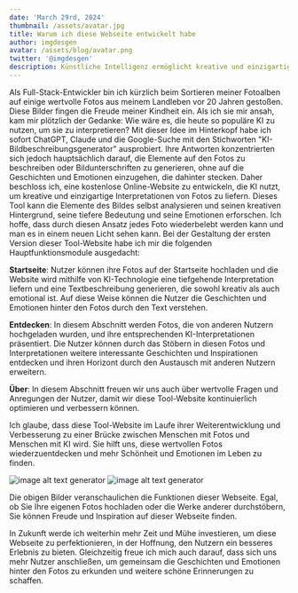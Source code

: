```yaml
---
date: 'March 29rd, 2024'
thumbnail: /assets/avatar.jpg
title: Warum ich diese Webseite entwickelt habe
author: imgdesgen
avatar: /assets/blog/avatar.png
twitter: '@imgdesgen'
description: Künstliche Intelligenz ermöglicht kreative und einzigartige Interpretationen von Fotos, taucht ein in die Geschichten und Emotionen dahinter und haucht jedem Bild neues Leben ein.
---
```


Als Full-Stack-Entwickler bin ich kürzlich beim Sortieren meiner Fotoalben auf einige wertvolle Fotos aus meinem Landleben vor 20 Jahren gestoßen. Diese Bilder fingen die Freude meiner Kindheit ein. Als ich sie mir ansah, kam mir plötzlich der Gedanke: Wie wäre es, die heute so populäre KI zu nutzen, um sie zu interpretieren?
Mit dieser Idee im Hinterkopf habe ich sofort ChatGPT, Claude und die Google-Suche mit den Stichworten "KI-Bildbeschreibungsgenerator" ausprobiert. Ihre Antworten konzentrierten sich jedoch hauptsächlich darauf, die Elemente auf den Fotos zu beschreiben oder Bildunterschriften zu generieren, ohne auf die Geschichten und Emotionen einzugehen, die dahinter stecken.
Daher beschloss ich, eine kostenlose Online-Website zu entwickeln, die KI nutzt, um kreative und einzigartige Interpretationen von Fotos zu liefern. Dieses Tool kann die Elemente des Bildes selbst analysieren und seinen kreativen Hintergrund, seine tiefere Bedeutung und seine Emotionen erforschen. Ich hoffe, dass durch diesen Ansatz jedes Foto wiederbelebt werden kann und man es in einem neuen Licht sehen kann.
Bei der Gestaltung der ersten Version dieser Tool-Website habe ich mir die folgenden Hauptfunktionsmodule ausgedacht:

**Startseite**: Nutzer können ihre Fotos auf der Startseite hochladen und die Website wird mithilfe von KI-Technologie eine tiefgehende Interpretation liefern und eine Textbeschreibung generieren, die sowohl kreativ als auch emotional ist. Auf diese Weise können die Nutzer die Geschichten und Emotionen hinter den Fotos durch den Text verstehen.

**Entdecken**: In diesem Abschnitt werden Fotos, die von anderen Nutzern hochgeladen wurden, und ihre entsprechenden KI-Interpretationen präsentiert. Die Nutzer können durch das Stöbern in diesen Fotos und Interpretationen weitere interessante Geschichten und Inspirationen entdecken und ihren Horizont durch den Austausch mit anderen Nutzern erweitern.

**Über**: In diesem Abschnitt freuen wir uns auch über wertvolle Fragen und Anregungen der Nutzer, damit wir diese Tool-Website kontinuierlich optimieren und verbessern können.

Ich glaube, dass diese Tool-Website im Laufe ihrer Weiterentwicklung und Verbesserung zu einer Brücke zwischen Menschen mit Fotos und Menschen mit KI wird. Sie hilft uns, diese wertvollen Fotos wiederzuentdecken und mehr Schönheit und Emotionen im Leben zu finden.

<div style={{ display: 'flex', justifyContent: 'space-between' }}>  
  <img src="/assets/blog/wps.webp" alt="image alt text generator" style={{ width: '45%', height: 'auto' }} />  
  <img src="/assets/blog/home.webp" alt="image alt text generator" style={{ width: '45%', height: 'auto' }} />  
</div> 

Die obigen Bilder veranschaulichen die Funktionen dieser Webseite. Egal, ob Sie Ihre eigenen Fotos hochladen oder die Werke anderer durchstöbern, Sie können Freude und Inspiration auf dieser Webseite finden.

In Zukunft werde ich weiterhin mehr Zeit und Mühe investieren, um diese Webseite zu perfektionieren, in der Hoffnung, den Nutzern ein besseres Erlebnis zu bieten. Gleichzeitig freue ich mich auch darauf, dass sich uns mehr Nutzer anschließen, um gemeinsam die Geschichten und Emotionen hinter den Fotos zu erkunden und weitere schöne Erinnerungen zu schaffen.